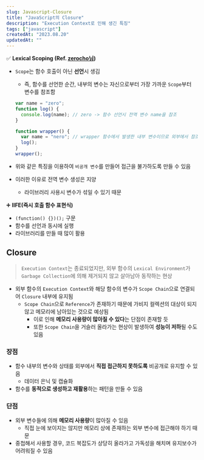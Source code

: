 ```yaml
---
slug: Javascript-Closure
title: "JavaScript의 Closure"
description: "Execution Context로 인해 생긴 특징"
tags: ["javascript"]
createdAt: "2023.08.20"
updatedAt: ""
---
```


✅ **Lexical Scoping (Ref. [zerocho님](https://www.zerocho.com/category/Javascript/post/5740531574288ebc5f2ba97e))**

- `Scope`는 함수 호출이 아닌 **선언**시 생김

  - 즉, 함수를 선언한 순간, 내부의 변수는 자신으로부터 가장 가까운 `Scope`부터 변수를 참조함

  ```jsx showLineNumbers
  var name = "zero";
  function log() {
    console.log(name); // zero -> 함수 선언시 전역 변수 name을 참조
  }

  function wrapper() {
    var name = "nero"; // wrapper 함수에서 발생한 내부 변수이므로 외부에서 참조 불가
    log();
  }
  wrapper();
  ```

- 위와 같은 특징을 이용하여 `비공개 변수`를 만들어 접근을 불가하도록 만들 수 있음
- 이러한 이유로 전역 변수 생성은 지양
  - 라이브러리 사용시 변수가 섞일 수 있기 때문

➕ **IIFE(즉시 호출 함수 표현식)**

- `(function() {})();` 구문
- 함수를 선언과 동시에 실행
- 라이브러리를 만들 때 많이 활용

## Closure

> `Execution Context`는 종료되었지만, 외부 함수의 `Lexical Environment`가 `Garbage Collection`에 의해 제거되지 않고 살아남아 동작하는 현상

- 외부 함수의 `Execution Context`와 해당 함수의 변수가 `Scope Chain`으로 연결되어 `Closure` 내부에 유지됨
  - `Scope Chain`으로 `Reference`가 존재하기 때문에 가비지 컬렉션의 대상이 되지 않고 메모리에 남아있는 것으로 예상됨
    - 이로 인해 **메모리 사용량이 많아질 수 있다**는 단점이 존재할 듯
    - 또한 `Scope Chain`을 거슬러 올라가는 현상이 발생하여 **성능이 저하**될 수도 있음

### 장점

- 함수 내부의 변수와 상태를 외부에서 **직접 접근하지 못하도록** 비공개로 유지할 수 있음
  - 데이터 은닉 및 캡슐화
- 함수를 **동적으로 생성하고 재활용**하는 패턴을 만들 수 있음

### 단점

- 외부 변수들에 의해 **메모리 사용량**이 많아질 수 있음
  - 직접 눈에 보이지는 않지만 메모리 상에 존재하는 외부 변수에 접근해야 하기 때문
- 중첩해서 사용할 경우, 코드 복잡도가 상당히 올라가고 가독성을 해치며 유지보수가 어려워질 수 있음
